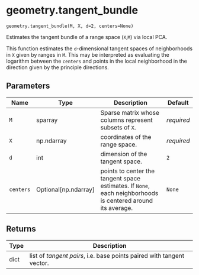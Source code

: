 # geometry.tangent_bundle { #geomcover.geometry.tangent_bundle }

`geometry.tangent_bundle(M, X, d=2, centers=None)`

Estimates the tangent bundle of a range space (`X`,`M`) via local PCA.

This function estimates the `d`-dimensional tangent spaces of neighborhoods in `X` given by ranges in `M`.
This may be interpreted as evaluating the logarithm between the `centers` and points in the local neighborhood
in the direction given by the principle directions.

## Parameters

| Name      | Type                   | Description                                                                                                 | Default    |
|-----------|------------------------|-------------------------------------------------------------------------------------------------------------|------------|
| `M`       | sparray                | Sparse matrix whose columns represent subsets of `X`.                                                       | _required_ |
| `X`       | np.ndarray             | coordinates of the range space.                                                                             | _required_ |
| `d`       | int                    | dimension of the tangent space.                                                                             | `2`        |
| `centers` | Optional\[np.ndarray\] | points to center the tangent space estimates. If `None`, each neighborhoods is centered around its average. | `None`     |

## Returns

| Type   | Description                                                           |
|--------|-----------------------------------------------------------------------|
| dict   | list of *tangent pairs*, i.e. base points paired with tangent vector. |